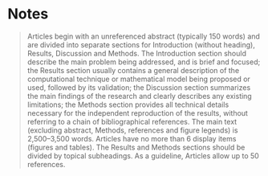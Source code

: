 
# Notes {-}

> Articles begin with an unreferenced abstract (typically 150 words) and are
> divided into separate sections for Introduction (without heading), Results,
> Discussion and Methods. The Introduction section should describe the main
> problem being addressed, and is brief and focused; the Results section usually
> contains a general description of the computational technique or mathematical
> model being proposed or used, followed by its validation; the Discussion section
> summarizes the main findings of the research and clearly describes any existing
> limitations; the Methods section provides all technical details necessary for
> the independent reproduction of the results, without referring to a chain of
> bibliographical references. The main text (excluding abstract, Methods,
> references and figure legends) is 2,500–3,500 words. Articles have no more than
> 6 display items (figures and tables). The Results and Methods sections should be
> divided by topical subheadings. As a guideline, Articles allow up to 50
> references.

\newpage
